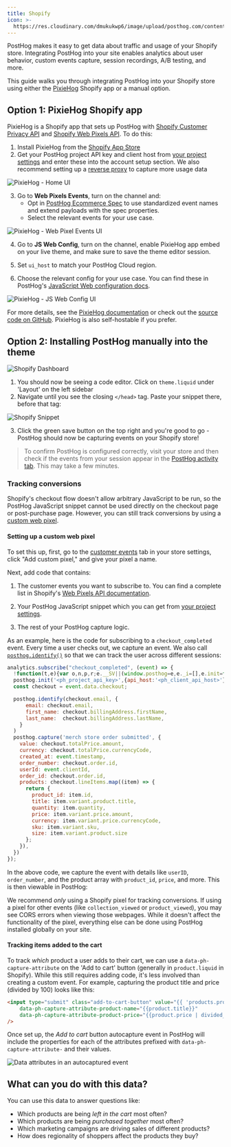 ```yaml
---
title: Shopify
icon: >-
  https://res.cloudinary.com/dmukukwp6/image/upload/posthog.com/contents/images/docs/integrate/frameworks/shopify.svg
---
```



PostHog makes it easy to get data about traffic and usage of your Shopify store. Integrating PostHog into your site enables analytics about user behavior, custom events capture, session recordings, A/B testing, and more.

This guide walks you through integrating PostHog into your Shopify store using either the [PixieHog](https://pixiehog.com/) Shopify app or a manual option.

## Option 1: PixieHog Shopify app

PixieHog is a Shopify app that sets up PostHog with [Shopify Customer Privacy API](https://shopify.dev/docs/api/customer-privacy) and [Shopify Web Pixels API](https://shopify.dev/docs/api/web-pixels-api). To do this:

1. Install PixieHog from the [Shopify App Store](https://apps.shopify.com/pixiehog)
2. Get your PostHog project API key and client host from [your project settings](https://app.posthog.com/settings/project#variables) and enter these into the account setup section. We also recommend setting up a [reverse proxy](/docs/advanced/proxy) to capture more usage data

![PixieHog - Home UI](https://res.cloudinary.com/dmukukwp6/image/upload/home_min_359bf3d7a4.png)

3. Go to **Web Pixels Events**, turn on the channel and:
    - Opt in [PostHog Ecommerce Spec](/docs/data/event-spec/ecommerce-events) to use standardized event names and extend payloads with the spec properties.
    - Select the relevant events for your use case.

![PixieHog - Web Pixel Events UI](https://cdn.shopify.com/s/files/1/0890/6276/8969/files/web-pixel-events-v3-min.png)

4. Go to **JS Web Config**, turn on the channel, enable PixieHog app embed on your live theme, and make sure to save the theme editor session.
 
 5. Set `ui_host` to match your PostHog Cloud region.
 
 6. Choose the relevant config for your use case.  You can find these in PostHog's [JavaScript Web configuration docs](/docs/libraries/js/config).

![PixieHog - JS Web Config UI](https://res.cloudinary.com/dmukukwp6/image/upload/js_web_config_min_1810179fd3.png)

For more details, see the [PixieHog documentation](https://pixiehog.com/docs/introduction) or check out the [source code on GitHub](https://github.com/celadonworks/pixiehog-app). PixieHog is also self-hostable if you prefer.

## Option 2: Installing PostHog manually into the theme

![Shopify Dashboard](https://res.cloudinary.com/dmukukwp6/image/upload/v1710055416/posthog.com/contents/images/tutorials/shopify/shopify-dashboard.png)

1. You should now be seeing a code editor. Click on `theme.liquid` under 'Layout' on the left sidebar
1. Navigate until you see the closing `</head>` tag. Paste your snippet there, before that tag:

![Shopify Snippet](https://res.cloudinary.com/dmukukwp6/image/upload/v1710055416/posthog.com/contents/images/tutorials/shopify/snippet.png)

3. Click the green save button on the top right and you're good to go - PostHog should now be capturing events on your Shopify store!

> To confirm PostHog is configured correctly, visit your store and then check if the events from your session appear in the [PostHog activity tab](https://us.posthog.com/events). This may take a few minutes.

### Tracking conversions

Shopify's checkout flow doesn't allow arbitrary JavaScript to be run, so the PostHog JavaScript snippet cannot be used directly on the checkout page or post-purchase page. However, you can still track conversions by using a [custom web pixel](https://shopify.dev/docs/api/web-pixels-api#custom-web-pixels).

#### Setting up a custom web pixel

To set this up, first, go to the [customer events](https://admin.shopify.com/settings/customer_events) tab in your store settings, click "Add custom pixel," and give your pixel a name.

Next, add code that contains:

1. The customer events you want to subscribe to. You can find a complete list in Shopify's [Web Pixels API documentation](https://shopify.dev/docs/api/web-pixels-api/standard-events).

2. Your PostHog JavaScript snippet which you can get from [your project settings](https://us.posthog.com/settings/project#snippet).

3. The rest of your PostHog capture logic. 

As an example, here is the code for subscribing to a `checkout_completed` event. Every time a user checks out, we capture an event. We also call [`posthog.identify()`](/docs/product-analytics/identify) so that we can track the user across different sessions:

```js
analytics.subscribe("checkout_completed", (event) => {
  !function(t,e){var o,n,p,r;e.__SV||(window.posthog=e,e._i=[],e.init=function(i,s,a){function g(t,e){var o=e.split(".");2==o.length&&(t=t[o[0]],e=o[1]),t[e]=function(){t.push([e].concat(Array.prototype.slice.call(arguments,0)))}}(p=t.createElement("script")).type="text/javascript",p.crossOrigin="anonymous",p.async=!0,p.src=s.api_host+"/static/array.js",(r=t.getElementsByTagName("script")[0]).parentNode.insertBefore(p,r);var u=e;for(void 0!==a?u=e[a]=[]:a="posthog",u.people=u.people||[],u.toString=function(t){var e="posthog";return"posthog"!==a&&(e+="."+a),t||(e+=" (stub)"),e},u.people.toString=function(){return u.toString(1)+".people (stub)"},o="capture identify alias people.set people.set_once set_config register register_once unregister opt_out_capturing has_opted_out_capturing opt_in_capturing reset isFeatureEnabled onFeatureFlags getFeatureFlag getFeatureFlagPayload reloadFeatureFlags group updateEarlyAccessFeatureEnrollment getEarlyAccessFeatures getActiveMatchingSurveys getSurveys getNextSurveyStep onSessionId".split(" "),n=0;n<o.length;n++)g(u,o[n]);e._i.push([i,s,a])},e.__SV=1)}(document,window.posthog||[]);
  posthog.init('<ph_project_api_key>',{api_host:'<ph_client_api_host>'})
  const checkout = event.data.checkout;

  posthog.identify(checkout.email, {
      email: checkout.email,
      first_name: checkout.billingAddress.firstName,
      last_name:  checkout.billingAddress.lastName,
    }
  )
  posthog.capture('merch store order submitted', {
    value: checkout.totalPrice.amount,
    currency: checkout.totalPrice.currencyCode,
    created_at: event.timestamp,
    order_number: checkout.order.id,
    userId: event.clientId,
    order_id: checkout.order.id,
    products: checkout.lineItems.map((item) => {
      return {
        product_id: item.id,
        title: item.variant.product.title,
        quantity: item.quantity,
        price: item.variant.price.amount,
        currency: item.variant.price.currencyCode,
        sku: item.variant.sku,
        size: item.variant.product.size
      };
    }),
  })
});
```

In the above code, we capture the event with details like `userID`, `order_number`, and the product array with `product_id`, `price`, and more. This is then viewable in PostHog:

<ProductScreenshot 
  imageLight={eventLight} 
  imageDark={eventDark} 
  alt="Shopify events in PostHog" 
/>

We recommend _only_ using a Shopify pixel for tracking conversions. If using a pixel for other events (like `collection_viewed` or `product_viewed`), you may see CORS errors when viewing those webpages. While it doesn't affect the functionality of the pixel, everything else can be done using PostHog installed globally on your site.

#### Tracking items added to the cart

To track _which_ product a user adds to their cart, we can use a `data-ph-capture-attribute` on the 'Add to cart' button (generally in `product.liquid` in Shopify). While this still requires adding code, it's less involved than creating a custom event. For example, capturing the product title and price (divided by 100) looks like this:

```html
<input type="submit" class="add-to-cart-button" value="{{ 'products.product.add_to_cart' | t }}" 
    data-ph-capture-attribute-product-name="{{product.title}}" 
    data-ph-capture-attribute-product-price="{{product.price | divided_by: 100 }}"
/>
```

Once set up, the _Add to cart_ button autocapture event in PostHog will include the properties for each of the attributes prefixed with `data-ph-capture-attribute-` and their values.

![Data attributes in an autocaptured event](https://res.cloudinary.com/dmukukwp6/image/upload/v1710055416/posthog.com/contents/images/tutorials/shopify/autocapture-data-attributes.png)

## What can you do with this data?

You can use this data to answer questions like:

- Which products are being _left in the cart_ most often?
- Which products are being _purchased together_ most often?
- Which marketing campaigns are driving sales of different products?
- How does regionality of shoppers affect the products they buy?
